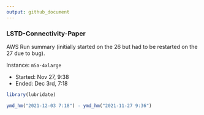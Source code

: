 ```yaml
---
output: github_document
---
```


### LSTD-Connectivity-Paper

AWS Run summary (initially started on the 26 but had to be restarted on the 27 due to bug).

Instance: `m5a-4xlarge`

  - Started: Nov 27, 9:38
  - Ended: Dec 3rd, 7:18

```r
library(lubridate)
```

```r
ymd_hm("2021-12-03 7:18") - ymd_hm("2021-11-27 9:36") 
```